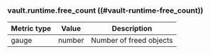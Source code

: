 ### vault.runtime.free_count ((#vault-runtime-free_count))

Metric type | Value   | Description
----------- | ------- | -----------
gauge       | number  | Number of freed objects
